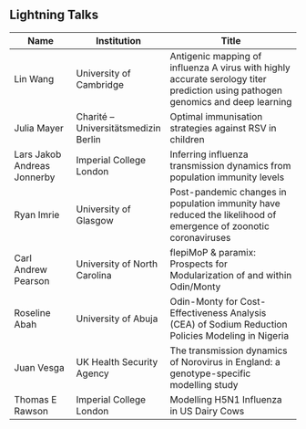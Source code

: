 ## Lightning Talks

| Name                      | Institution         | Title |
|---------------------------|--------------------|---------------------------------------------------------------|
| Lin Wang                  | University of Cambridge | Antigenic mapping of influenza A virus with highly accurate serology titer prediction using pathogen genomics and deep learning |
| Julia Mayer               | Charité – Universitätsmedizin Berlin | Optimal immunisation strategies against RSV in children |
| Lars Jakob Andreas Jonnerby | Imperial College London | Inferring influenza transmission dynamics from population immunity levels |
| Ryan Imrie                | University of Glasgow | Post-pandemic changes in population immunity have reduced the likelihood of emergence of zoonotic coronaviruses |
| Carl Andrew Pearson       | University of North Carolina | flepiMoP & paramix: Prospects for Modularization of and within Odin/Monty |
| Roseline Abah             | University of Abuja | Odin-Monty for Cost-Effectiveness Analysis (CEA) of Sodium Reduction Policies Modeling in Nigeria |
| Juan Vesga                | UK Health Security Agency | The transmission dynamics of Norovirus in England: a genotype-specific modelling study |
| Thomas E Rawson           | Imperial College London | Modelling H5N1 Influenza in US Dairy Cows |


